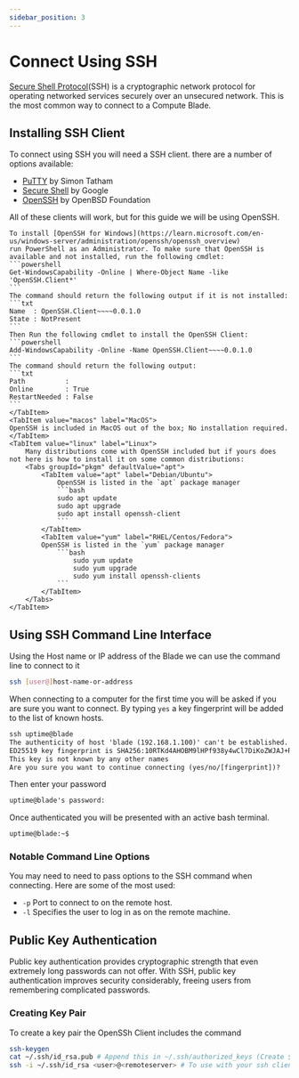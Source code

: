 ```yaml
---
sidebar_position: 3
---
```



# Connect Using SSH

[Secure Shell Protocol](https://en.wikipedia.org/wiki/Secure_Shell)(SSH) is a cryptographic network protocol for operating networked services securely over an unsecured network.
This is the most common way to connect to a Compute Blade.

## Installing SSH Client

To connect using SSH you will need a SSH client. there are a number of options available:
- [PuTTY](https://www.putty.org/) by Simon Tatham
- [Secure Shell](https://chromewebstore.google.com/detail/secure-shell/iodihamcpbpeioajjeobimgagajmlibd) by Google
- [OpenSSH](https://www.openssh.com/) by OpenBSD Foundation

All of these clients will work, but for this guide we will be using OpenSSH.
<Tabs groupId="os" defaultValue="windows">
    <TabItem value="windows" label="Windows">

    To install [OpenSSH for Windows](https://learn.microsoft.com/en-us/windows-server/administration/openssh/openssh_overview)
    run PowerShell as an Administrator. To make sure that OpenSSH is available and not installed, run the following cmdlet:
    ```powershell
    Get-WindowsCapability -Online | Where-Object Name -like 'OpenSSH.Client*'
    ```
    The command should return the following output if it is not installed:
    ```txt
    Name  : OpenSSH.Client~~~~0.0.1.0
    State : NotPresent
    ```
    Then Run the following cmdlet to install the OpenSSH Client:
    ```powershell
    Add-WindowsCapability -Online -Name OpenSSH.Client~~~~0.0.1.0
    ```
    The command should return the following output:
    ```txt
    Path          :
    Online        : True
    RestartNeeded : False
    ```
    </TabItem>
    <TabItem value="macos" label="MacOS">
    OpenSSH is included in MacOS out of the box; No installation required.
    </TabItem>
    <TabItem value="linux" label="Linux">
        Many distributions come with OpenSSH included but if yours does not here is how to install it on some common distributions:
        <Tabs groupId="pkgm" defaultValue="apt">
            <TabItem value="apt" label="Debian/Ubuntu">
                OpenSSH is listed in the `apt` package manager
                ```bash
                sudo apt update
                sudo apt upgrade
                sudo apt install openssh-client
                ```
            </TabItem>
            <TabItem value="yum" label="RHEL/Centos/Fedora">
            OpenSSH is listed in the `yum` package manager
                ```bash
                    sudo yum update
                    sudo yum upgrade
                    sudo yum install openssh-clients
                ```
            </TabItem>
        </Tabs>
    </TabItem>
</Tabs>

## Using SSH Command Line Interface

Using the Host name or IP address of the Blade we can use the command line to connect to it
```bash
ssh [user@]host-name-or-address
```
When connecting to a computer for the first time you will be asked if you are sure you want to connect. By typing `yes` a key fingerprint will be added to the list of known hosts.
```txt
ssh uptime@blade
The authenticity of host 'blade (192.168.1.100)' can't be established.
ED25519 key fingerprint is SHA256:10RTKd4AHOBM9lHPf938y4wCl7DiKoZWJAJ+Rcg6Rcg.
This key is not known by any other names
Are you sure you want to continue connecting (yes/no/[fingerprint])?
```
Then enter your password
```txt
uptime@blade's password:
```
Once authenticated you will be presented with an active bash terminal.
```txt
uptime@blade:~$
```

### Notable Command Line Options

You may need to need to pass options to the SSH command when connecting. Here are some of the most used:
- `-p` Port to connect to on the remote host.
- `-l` Specifies the user to log in as on the remote machine.

## Public Key Authentication

Public key authentication provides cryptographic strength that even extremely long passwords can not offer.
With SSH, public key authentication improves security considerably, freeing users from remembering complicated passwords.

### Creating Key Pair

To create a key pair the OpenSSh Client includes the command
```bash
ssh-keygen
cat ~/.ssh/id_rsa.pub # Append this in ~/.ssh/authorized_keys (Create $HOME/.ssh/authorized_keys if it does not already exist)
ssh -i ~/.ssh/id_rsa <user>@<remoteserver> # To use with your ssh client
```
